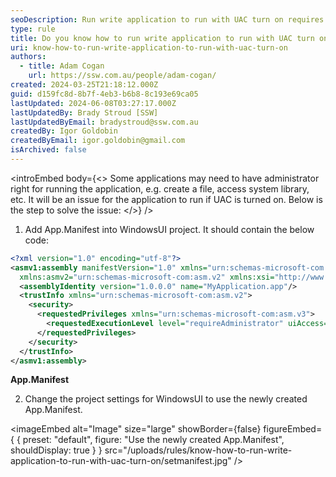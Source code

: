```yaml
---
seoDescription: Run write application to run with UAC turn on requires adding App.Manifest and setting project settings for WindowsUI using requestedExecutionLevel level="requireAdministrator".
type: rule
title: Do you know how to run write application to run with UAC turn on?
uri: know-how-to-run-write-application-to-run-with-uac-turn-on
authors:
  - title: Adam Cogan
    url: https://ssw.com.au/people/adam-cogan/
created: 2024-03-25T21:18:12.000Z
guid: d159fc8d-8b7f-4eb3-b6b8-8c193e69ca05
lastUpdated: 2024-06-08T03:27:17.000Z
lastUpdatedBy: Brady Stroud [SSW]
lastUpdatedByEmail: bradystroud@ssw.com.au
createdBy: Igor Goldobin
createdByEmail: igor.goldobin@gmail.com
isArchived: false
---
```


<introEmbed
  body={<>
Some applications may need to have administrator right for running the application, e.g. create a file, access system library, etc. It will be an issue for the application to run if UAC is turned on. Below is the step to solve the issue:
  </>}
/>
1. Add App.Manifest into WindowsUI project. It should contain the below code:

```xml
<?xml version="1.0" encoding="utf-8"?>
<asmv1:assembly manifestVersion="1.0" xmlns="urn:schemas-microsoft-com:asm.v1" xmlns:asmv1="urn:schemas-microsoft-com:asm.v1"
  xmlns:asmv2="urn:schemas-microsoft-com:asm.v2" xmlns:xsi="http://www.w3.org/2001/XMLSchema-instance">
  <assemblyIdentity version="1.0.0.0" name="MyApplication.app"/>
  <trustInfo xmlns="urn:schemas-microsoft-com:asm.v2">
    <security>
      <requestedPrivileges xmlns="urn:schemas-microsoft-com:asm.v3">
        <requestedExecutionLevel level="requireAdministrator" uiAccess="false" />
      </requestedPrivileges>
    </security>
  </trustInfo>
</asmv1:assembly>
```

**App.Manifest**

2. Change the project settings for WindowsUI to use the newly created App.Manifest.


<imageEmbed
  alt="Image"
  size="large"
  showBorder={false}
  figureEmbed={ {
    preset: "default",
    figure: "Use the newly created App.Manifest",
    shouldDisplay: true
  } }
  src="/uploads/rules/know-how-to-run-write-application-to-run-with-uac-turn-on/setmanifest.jpg"
/>
